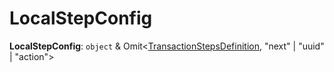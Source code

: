 
# LocalStepConfig

 **LocalStepConfig**: `object` & Omit&#60;[TransactionStepsDefinition](../workflows.TransactionStepsDefinition/page.mdx), "next" \| "uuid" \| "action"&#62;

